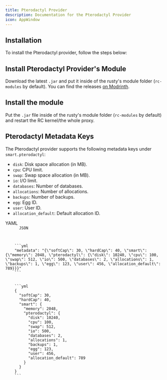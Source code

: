 ```yaml
---
title: Pterodactyl Provider
description: Documentation for the Pterodactyl Provider
icon: AppWindow
---
```



## Installation

To install the Pterodactyl provider, follow the steps below:

<Steps>
<Step>

## Install Pterodactyl Provider's Module

Download the latest `.jar` and put it inside of the rusty's module folder (`rc-modules` by default).
You can find the releases [on Modrinth](https://modrinth.com/project/rcs-pterodactyl/versions). 

</Step>

<Step>

## Install the module

Put the `.jar` file inside of the rusty's module folder (`rc-modules` by default) and restart the RC kernel/the whole proxy. 

</Step>
</Steps>

## Pterodactyl Metadata Keys

The Pterodactyl provider supports the following metadata keys under `smart.pterodactyl`:

- `disk`: Disk space allocation (in MB).
- `cpu`: CPU limit.
- `swap`: Swap space allocation (in MB).
- `io`: I/O limit.
- `databases`: Number of databases.
- `allocations`: Number of allocations.
- `backups`: Number of backups.
- `egg`: Egg ID.
- `user`: User ID.
- `allocation_default`: Default allocation ID.


<Tabs defaultValue="yaml">
  <TabsList>
    <TabsTrigger value="yaml">
      <File />
      YAML
    </TabsTrigger>
    <TabsTrigger value="json">
      <Code />
      JSON
    </TabsTrigger>
  </TabsList>
  <TabsContent value="yaml">
    ```yml
    "metadata": "{\"softCap\": 30, \"hardCap\": 40, \"smart\": {\"memory\": 2048, \"pterodactyl\": {\"disk\": 10240, \"cpu\": 100, \"swap\": 512, \"io\": 500, \"databases\": 2, \"allocations\": 1, \"backups\": 1, \"egg\": 123, \"user\": 456, \"allocation_default\": 789}}}"
    ``` 
  </TabsContent>
    <TabsContent value="json">
    ```yml
    {
      "softCap": 30,
      "hardCap": 40,
      "smart": {
        "memory": 2048,
        "pterodactyl": {
          "disk": 10240,
          "cpu": 100,
          "swap": 512,
          "io": 500,
          "databases": 2,
          "allocations": 1,
          "backups": 1,
          "egg": 123,
          "user": 456,
          "allocation_default": 789
        }
      }
    }
    ```
    </TabsContent>
</Tabs>